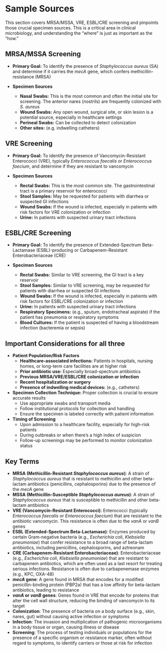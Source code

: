 # Sample Sources {-}

This section covers MRSA/MSSA, VRE, ESBL/CRE screening and pinpoints those crucial specimen sources. This is a critical area in clinical microbiology, and understanding the "where" is just as important as the "how."

##  **MRSA/MSSA Screening** {-}

*   **Primary Goal:** To identify the presence of *Staphylococcus aureus* (SA) and determine if it carries the *mecA* gene, which confers methicillin-resistance (MRSA)
*   **Specimen Sources**

    *   **Nasal Swabs:** This is the most common and often the initial site for screening. The anterior nares (nostrils) are frequently colonized with *S. aureus*
    *   **Wound Swabs:** Any open wound, surgical site, or skin lesion is a potential source, especially in healthcare settings
    *   **Perineal Swabs:** Can be collected to detect colonization
    *   **Other sites:** (e.g. indwelling catheters)

##  **VRE Screening** {-}

*   **Primary Goal:** To identify the presence of Vancomycin-Resistant Enterococci (VRE), typically *Enterococcus faecalis* or *Enterococcus faecium*, and determine if they are resistant to vancomycin
*   **Specimen Sources**

    *   **Rectal Swabs:** This is the most common site. The gastrointestinal tract is a primary reservoir for enterococci
    *   **Stool Samples:** May be requested for patients with diarrhea or suspected GI infections
    *   **Wound Swabs:** If the wound is infected, especially in patients with risk factors for VRE colonization or infection
    *   **Urine:** In patients with suspected urinary tract infections

##  **ESBL/CRE Screening** {-}

*   **Primary Goal:** To identify the presence of Extended-Spectrum Beta-Lactamase (ESBL)-producing or Carbapenem-Resistant Enterobacteriaceae (CRE)
*   **Specimen Sources**

    *   **Rectal Swabs:** Similar to VRE screening, the GI tract is a key reservoir
    *   **Stool Samples:** Similar to VRE screening, may be requested for patients with diarrhea or suspected GI infections
    *   **Wound Swabs:** If the wound is infected, especially in patients with risk factors for ESBL/CRE colonization or infection
    *   **Urine:** In patients with suspected urinary tract infections
    *   **Respiratory Specimens:** (e.g., sputum, endotracheal aspirate) if the patient has pneumonia or respiratory symptoms
    *   **Blood Cultures:** If the patient is suspected of having a bloodstream infection (bacteremia or sepsis)

##  **Important Considerations for all three** {-}

*   **Patient Population/Risk Factors**
    *   **Healthcare-associated infections:** Patients in hospitals, nursing homes, or long-term care facilities are at higher risk
    *   **Prior antibiotic use:** Especially broad-spectrum antibiotics
    *   **Previous MRSA/VRE/ESBL/CRE colonization or infection**
    *   **Recent hospitalization or surgery**
    *   **Presence of indwelling medical devices:** (e.g., catheters)
*   **Specimen Collection Technique:** Proper collection is crucial to ensure accurate results
    *   Use appropriate swabs and transport media
    *   Follow institutional protocols for collection and handling
    *   Ensure the specimen is labeled correctly with patient information
*   **Timing of Screening**
    *   Upon admission to a healthcare facility, especially for high-risk patients
    *   During outbreaks or when there's a high index of suspicion
    *   Follow-up screenings may be performed to monitor colonization status
    
##  **Key Terms** {-}

*   **MRSA (Methicillin-Resistant *Staphylococcus aureus*)**: A strain of *Staphylococcus aureus* that is resistant to methicillin and other beta-lactam antibiotics (penicillins, cephalosporins) due to the presence of the *mecA* gene
*   **MSSA (Methicillin-Susceptible *Staphylococcus aureus*)**: A strain of *Staphylococcus aureus* that is susceptible to methicillin and other beta-lactam antibiotics
*   **VRE (Vancomycin-Resistant Enterococci)**: Enterococci (typically *Enterococcus faecalis* or *Enterococcus faecium*) that are resistant to the antibiotic vancomycin. This resistance is often due to the *vanA* or *vanB* genes
*   **ESBL (Extended-Spectrum Beta-Lactamase)**: Enzymes produced by certain Gram-negative bacteria (e.g., *Escherichia coli*, *Klebsiella pneumoniae*) that confer resistance to a broad range of beta-lactam antibiotics, including penicillins, cephalosporins, and aztreonam
*   **CRE (Carbapenem-Resistant Enterobacteriaceae)**: Enterobacteriaceae (e.g., *Escherichia coli*, *Klebsiella pneumoniae*) that are resistant to carbapenem antibiotics, which are often used as a last resort for treating serious infections. Resistance is often due to carbapenemase enzymes (e.g., KPC, OXA-48)
*   ***mecA* gene**: A gene found in MRSA that encodes for a modified penicillin-binding protein (PBP2a) that has a low affinity for beta-lactam antibiotics, leading to resistance
*   ***vanA* or *vanB* genes**: Genes found in VRE that encode for proteins that alter the cell wall structure, reducing the binding of vancomycin to its target
*   **Colonization**: The presence of bacteria on a body surface (e.g., skin, nares, gut) without causing active infection or symptoms
*   **Infection**: The invasion and multiplication of pathogenic microorganisms in a body tissue or organ, causing illness or disease
*   **Screening**: The process of testing individuals or populations for the presence of a specific organism or resistance marker, often without regard to symptoms, to identify carriers or those at risk for infection

